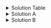 <!-- Soluyion Table RR02-->

<details><summary>Solution Table</summary>

```{=html}
<table cellpadding="8" cellspacing="0" style="border-collapse: collapse; width: 100%; ">
  <tr style="width:10%; font-weight:900;">
    <th style="background: #38A3A5; color: white;width: 25%;"></th>
    <th style="background: #38A3A5; color: white;">Lung Cancer  (+)</th>
    <th style="background: #38A3A5; color: white;">Lung Cancer  (-)</th>
    <th style="background: #38A3A5; color: white;">Total</th>
  </tr>
  <tr>
    <th style="width:25%; background: #38A3A5; color: white; font-weight:900;">Smoker (+)</th>
    <td>320</td>  <!-- Replace with actual data -->
    <td>230</td>  <!-- Replace with actual data -->
    <td>550</td>  <!-- Row total -->
  </tr>
  <tr>
    <th style="width:25%; background: #38A3A5; color: white; font-weight:900;">Smoker(-)</th>
    <td>130</td>  <!-- Replace with actual data -->
    <td>520</td>  <!-- Replace with actual data -->
    <td>650</td>  <!-- Row total -->
  </tr>
  <tr>
    <th style="background: #38A3A5; color: white;width: 25%; font-weight:900;">Total</th>
    <td>450</td>  <!-- Column total -->
    <td>750</td>  <!-- Column total -->
    <td>1200</td> <!-- Grand total -->
  </tr>
</table>
```

</details>


<!-- Solution RR02A-->
<details><summary>Solution A</summary>

$$
\text{Atributable Risk} = \frac{320}{550} - \frac{130}{650} =  0.58 – 0.20 = 0.38
$$

__Interpretation:__ 0.38 or 38% of the cases of esophageal cancer in the cohort can be attributed to smoking
</details>

<!-- Solution RR02B-->

<details><summary>Solution B</summary>

$$
RR = \frac{\frac{320}{550}}{\frac{130}{650}} = \frac{0.58}{0.20} = 2.90
$$

__Interpretation:__ The risk of esophageal cancer among the smokers is 2,90 times as high as the risk of  esophageal cancer among the non-smokers.

</details>